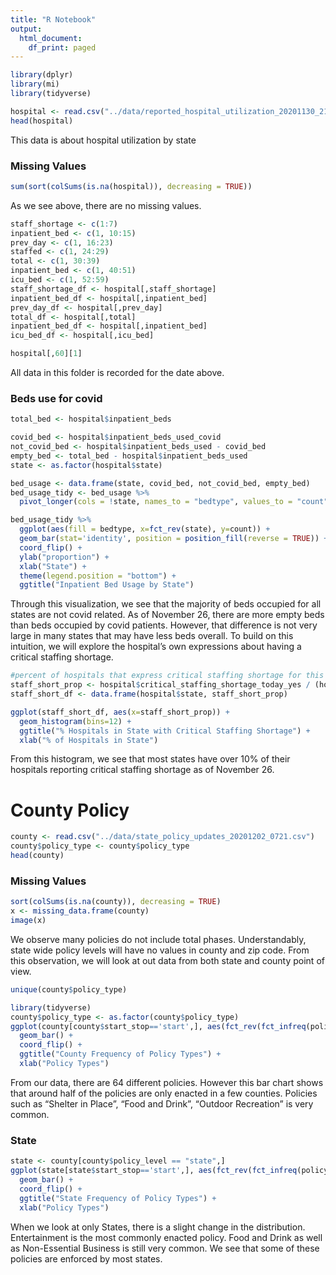 ```yaml
---
title: "R Notebook"
output:
  html_document:
    df_print: paged
---
```


```r
library(dplyr)
library(mi)
library(tidyverse)
```


```r
hospital <- read.csv("../data/reported_hospital_utilization_20201130_2136.csv")
head(hospital)
```
This data is about hospital utilization by state

### Missing Values
```r
sum(sort(colSums(is.na(hospital)), decreasing = TRUE))
```
 
 As we see above, there are no missing values.
 
```r
staff_shortage <- c(1:7)
inpatient_bed <- c(1, 10:15)
prev_day <- c(1, 16:23)
staffed <- c(1, 24:29)
total <- c(1, 30:39)
inpatient_bed <- c(1, 40:51)
icu_bed <- c(1, 52:59)
staff_shortage_df <- hospital[,staff_shortage]
inpatient_bed_df <- hospital[,inpatient_bed]
prev_day_df <- hospital[,prev_day]
total_df <- hospital[,total]
inpatient_bed_df <- hospital[,inpatient_bed]
icu_bed_df <- hospital[,icu_bed]
```

```r
hospital[,60][1]
```

All data in this folder is recorded for the date above.

### Beds use for covid
```r
total_bed <- hospital$inpatient_beds

covid_bed <- hospital$inpatient_beds_used_covid
not_covid_bed <- hospital$inpatient_beds_used - covid_bed
empty_bed <- total_bed - hospital$inpatient_beds_used
state <- as.factor(hospital$state)

bed_usage <- data.frame(state, covid_bed, not_covid_bed, empty_bed)
bed_usage_tidy <- bed_usage %>%
  pivot_longer(cols = !state, names_to = "bedtype", values_to = "count")

bed_usage_tidy %>%
  ggplot(aes(fill = bedtype, x=fct_rev(state), y=count)) +
  geom_bar(stat='identity', position = position_fill(reverse = TRUE)) +
  coord_flip() +
  ylab("proportion") + 
  xlab("State") +
  theme(legend.position = "bottom") +
  ggtitle("Inpatient Bed Usage by State")

```
Through this visualization, we see that the majority of beds occupied for all states are not covid related. As of November 26, there are more empty beds than beds occupied by covid patients. However, that difference is not very large in many states that may have less beds overall. To build on this intuition, we will explore the hospital's own expressions about having a critical staffing shortage.

```r
#percent of hospitals that express critical staffing shortage for this day
staff_short_prop <- hospital$critical_staffing_shortage_today_yes / (hospital$critical_staffing_shortage_today_yes+hospital$critical_staffing_shortage_today_no)
staff_short_df <- data.frame(hospital$state, staff_short_prop)

ggplot(staff_short_df, aes(x=staff_short_prop)) + 
  geom_histogram(bins=12) +
  ggtitle("% Hospitals in State with Critical Staffing Shortage") +
  xlab("% of Hospitals in State")
```
From this histogram, we see that most states have over 10% of their hospitals reporting critical staffing shortage as of November 26. 

# County Policy
```r
county <- read.csv("../data/state_policy_updates_20201202_0721.csv")
county$policy_type <- county$policy_type
head(county)
```

### Missing Values
```r
sort(colSums(is.na(county)), decreasing = TRUE)
x <- missing_data.frame(county)
image(x)
```

We observe many policies do not include total phases. Understandably, state wide policy levels will have no values in county and zip code. From this observation, we will look at out data from both state and county point of view.

```r
unique(county$policy_type)
```

```r
library(tidyverse)
county$policy_type <- as.factor(county$policy_type)
ggplot(county[county$start_stop=='start',], aes(fct_rev(fct_infreq(policy_type)))) + 
  geom_bar() +
  coord_flip() +
  ggtitle("County Frequency of Policy Types") +
  xlab("Policy Types")
```
From our data, there are 64 different policies. However this bar chart shows that around half of the policies are only enacted in a few counties. Policies such as "Shelter in Place", "Food and Drink", "Outdoor Recreation" is very common.

### State

```r
state <- county[county$policy_level == "state",]
ggplot(state[state$start_stop=='start',], aes(fct_rev(fct_infreq(policy_type)))) + 
  geom_bar() +
  coord_flip() +
  ggtitle("State Frequency of Policy Types") +
  xlab("Policy Types")
```
When we look at only States, there is a slight change in the distribution. Entertainment is the most commonly enacted policy. Food and Drink as well as Non-Essential Business is still very common. We see that some of these policies are enforced by most states.
